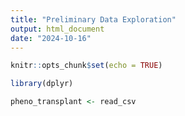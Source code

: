 ```yaml
---
title: "Preliminary Data Exploration"
output: html_document
date: "2024-10-16"
---
```


```r
knitr::opts_chunk$set(echo = TRUE)
```

```r
library(dplyr)
```

```r
pheno_transplant <- read_csv
```


